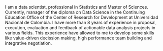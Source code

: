I am a data scientist, professional in Statistics and Master of Sciences. Currently, manager of the diploma on Data Science in the Continuing Education Office of the Center of Research for Development at Universidad Nacional de Colombia. I have more than 8 years of experience in proposal, execution, evaluation and feedback of actionable data analysis projects in various fields. This experience have allowed to me to develop some skills like value-driven decission making, high performance team building and integrative negotiation.
